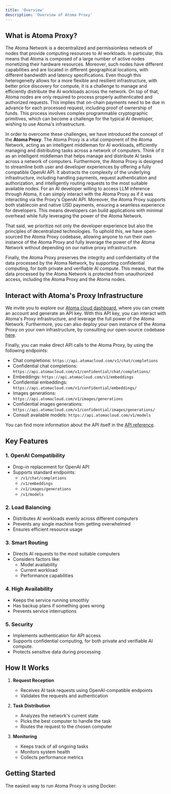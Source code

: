 ```yaml
---
title: 'Overview'
description: 'Overview of Atoma Proxy'
---
```


## What is Atoma Proxy?

The Atoma Network is a decentralized and permissionless network of nodes that provide computing resources to AI workloads. In particular, this means that Atoma is composed of a large number of active nodes
monetizing their hardware resources. Moreover, such nodes have different capabilities and are located in different geographical locations, with different bandwidth and latency specifications.
Even though this heterogeneity allows for a more flexible and resilient infrastructure, with better price discovery for compute, it is a challenge to manage and efficiently distribute the AI workloads across the network.
On top of that, Atoma nodes are only required to process properly authenticated and authorized requests. This implies that on-chain payments need to be due in advance for each processed request, including proof of ownership
of funds. This process involves complex programmable cryptographic primitives, which can become a challenge for the typical AI developer, wishing to use Atoma's infrastructure.

In order to overcome these challenges, we have introduced the concept of the **Atoma Proxy**. The Atoma Proxy is a vital component of the Atoma Network, acting as an intelligent middleman for AI workloads, efficiently managing and distributing tasks across a network of computers.
Think of it as an intelligent middleman that helps manage and distribute AI tasks across a network of computers. Furthermore, the Atoma Proxy is designed to streamline both user and developer experiences by offering
a fully compatible OpenAI API. It abstracts the complexity of the underlying infrastructure, including handling payments, request authentication and authorization, and intelligently routing requests to the most suitable available nodes.
For an AI developer willing to access LLM inference through Atoma, it can simply interact with the Atoma Proxy as if it was interacting via the Proxy's OpenAI API. Moreover, the Atoma Proxy supports both stablecoin and native USD payments,
ensuring a seamless experience for developers. This means developers can build applications with minimal overhead while fully leveraging the power of the Atoma Network.

That said, we prioritize not only the developer experience but also the principles of decentralized technologies. To uphold this, we have open-sourced the Atoma Proxy codebase, allowing anyone to run their own instance of the Atoma Proxy and fully leverage the power of the Atoma Network without depending on our
native proxy infrastructure.

Finally, the Atoma Proxy preserves the integrity and confidentiality of the data processed by the Atoma Network, by supporting confidential computing, for both private and verifiable AI compute.
This means, that the data processed by the Atoma Network is protected from unauthorized access, including the Atoma Proxy and the Atoma nodes.

## Interact with Atoma's Proxy Infrastructure

We invite you to explore our [Atoma cloud dashboard](https://atomacloud.com), where you can create an account and generate an API key. With this API key, you can interact with Atoma's Proxy infrastructure, and leverage the full power of the Atoma Network.
Furthermore, you can also deploy your own instance of the Atoma Proxy on your own infrastructure, by consulting our open-source codebase [here](https://github.com/atoma-network/atoma-proxy).

Finally, you can make direct API calls to the Atoma Proxy, by using the following endpoints:

- Chat completions: `https://api.atomacloud.com/v1/chat/completions`
- Confidential chat completions: `https://api.atomacloud.com/v1/confidential/chat/completions/`
- Embeddings: `https://api.atomacloud.com/v1/embeddings`
- Confidential embeddings: `https://api.atomacloud.com/v1/confidential/embeddings/`
- Images generations: `https://api.atomacloud.com/v1/images/generations`
- Confidential images generations: `https://api.atomacloud.com/v1/confidential/images/generations/`
- Consult available models: `https://api.atomacloud.com/v1/models`

You can find more information about the API itself in the [API reference](https://docs.atoma.network/cloud-api-reference/).

## Key Features

### 1. OpenAI Compatibility
- Drop-in replacement for OpenAI API
- Supports standard endpoints:
  - `/v1/chat/completions`
  - `/v1/embeddings` 
  - `/v1/images/generations`
  - `/v1/models`

### 2. Load Balancing
- Distributes AI workloads evenly across different computers
- Prevents any single machine from getting overwhelmed
- Ensures efficient resource usage

### 3. Smart Routing
- Directs AI requests to the most suitable computers
- Considers factors like:
  - Model availability
  - Current workload
  - Performance capabilities

### 4. High Availability
- Keeps the service running smoothly
- Has backup plans if something goes wrong
- Prevents service interruptions

### 5. Security
- Implements authentication for API access
- Supports confidential computing, for both private and verifiable AI compute.
- Protects sensitive data during processing

## How It Works

1. **Request Reception**
   - Receives AI task requests using OpenAI-compatible endpoints
   - Validates the requests and authentication

2. **Task Distribution**
   - Analyzes the network's current state
   - Picks the best computer to handle the task
   - Routes the request to the chosen computer

3. **Monitoring**
   - Keeps track of all ongoing tasks
   - Monitors system health
   - Collects performance metrics

## Getting Started

The easiest way to run Atoma Proxy is using Docker:
